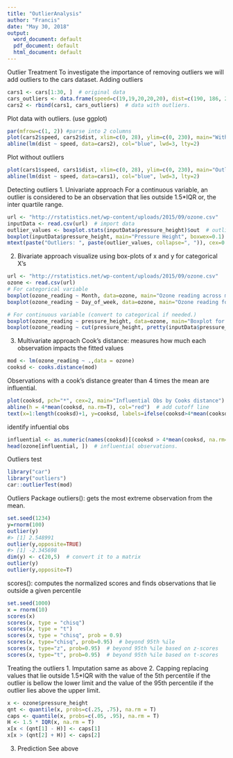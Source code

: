 ---
title: "OutlierAnalysis"
author: "Francis"
date: "May 30, 2018"
output:
  word_document: default
  pdf_document: default
  html_document: default
---
Outlier Treatment
To investigate the importance of removing outliers we will add outliers to the cars dataset.
Adding outliers
```{r}
cars1 <- cars[1:30, ]  # original data
cars_outliers <- data.frame(speed=c(19,19,20,20,20), dist=c(190, 186, 210, 220, 218))  # introduce outliers.
cars2 <- rbind(cars1, cars_outliers)  # data with outliers.
```
Plot data with outliers.  (use ggplot)
```{r}
par(mfrow=c(1, 2)) #parse into 2 columns
plot(cars2$speed, cars2$dist, xlim=c(0, 28), ylim=c(0, 230), main="With Outliers", xlab="speed", ylab="dist", pch="*", col="red", cex=2)
abline(lm(dist ~ speed, data=cars2), col="blue", lwd=3, lty=2)
```
Plot without outliers
```{r}
plot(cars1$speed, cars1$dist, xlim=c(0, 28), ylim=c(0, 230), main="Outliers removed \n A much better fit!", xlab="speed", ylab="dist", pch="*", col="red", cex=2)
abline(lm(dist ~ speed, data=cars1), col="blue", lwd=3, lty=2)
```
Detecting outliers
1. Univariate approach
For a continuous variable, an outlier is considered to be an observation that lies outside 1.5*IQR or, the inter quartile range.
```{r}
url <- "http://rstatistics.net/wp-content/uploads/2015/09/ozone.csv"
inputData <- read.csv(url)  # import data
outlier_values <- boxplot.stats(inputData$pressure_height)$out  # outlier values.
boxplot(inputData$pressure_height, main="Pressure Height", boxwex=0.1)
mtext(paste("Outliers: ", paste(outlier_values, collapse=", ")), cex=0.6)
```
2. Bivariate approach
visualize using box-plots of x and y for categorical X's
```{r}
url <- "http://rstatistics.net/wp-content/uploads/2015/09/ozone.csv"
ozone <- read.csv(url)
# For categorical variable
boxplot(ozone_reading ~ Month, data=ozone, main="Ozone reading across months")  # clear pattern is noticeable.
boxplot(ozone_reading ~ Day_of_week, data=ozone, main="Ozone reading for days of week")

# For continuous variable (convert to categorical if needed.)
boxplot(ozone_reading ~ pressure_height, data=ozone, main="Boxplot for Pressure height (continuos var) vs Ozone")
boxplot(ozone_reading ~ cut(pressure_height, pretty(inputData$pressure_height)), data=ozone, main="Boxplot for Pressure height (categorial) vs Ozone", cex.axis=0.5)
```
3. Multivariate approach
Cook's distance:  measures how much each observation impacts the fitted values
```{r}
mod <- lm(ozone_reading ~ .,data = ozone)
cooksd <- cooks.distance(mod)
```
Observations with a cook's distance greater than 4 times the mean are influential.
```{r}
plot(cooksd, pch="*", cex=2, main="Influential Obs by Cooks distance")  # plot cook's distance
abline(h = 4*mean(cooksd, na.rm=T), col="red")  # add cutoff line
text(x=1:length(cooksd)+1, y=cooksd, labels=ifelse(cooksd>4*mean(cooksd, na.rm=T),names(cooksd),""), col="red")  # add labels
```
identify infuential obs
```{r}
influential <- as.numeric(names(cooksd)[(cooksd > 4*mean(cooksd, na.rm=T))])  # influential row numbers
head(ozone[influential, ])  # influential observations.
```

Outliers test
```{r}
library("car")
library("outliers")
car::outlierTest(mod)
```
Outliers Package
outliers(): gets the most extreme observation from the mean.
```{r}
set.seed(1234)
y=rnorm(100)
outlier(y)
#> [1] 2.548991
outlier(y,opposite=TRUE)
#> [1] -2.345698
dim(y) <- c(20,5)  # convert it to a matrix
outlier(y)
outlier(y,opposite=T)
```
scores(): computes the normalized scores and finds observations that lie outside a given percentile
```{r}
set.seed(1000)
x = rnorm(10)
scores(x)
scores(x, type = "chisq")
scores(x, type = "t")
scores(x, type = "chisq", prob = 0.9)
scores(x, type="chisq", prob=0.95)  # beyond 95th %ile
scores(x, type="z", prob=0.95)  # beyond 95th %ile based on z-scores
scores(x, type="t", prob=0.95)  # beyond 95th %ile based on t-scores
```
Treating the outliers 
1. Imputation
same as above
2. Capping replacing values that lie outside 1.5*IQR with the value of the 5th percentile if the outlier is bellow the lower limit and the value of the 95th percentile if the outlier lies above the upper limit.
```{r}
x <- ozone$pressure_height
qnt <- quantile(x, probs=c(.25, .75), na.rm = T)
caps <- quantile(x, probs=c(.05, .95), na.rm = T)
H <- 1.5 * IQR(x, na.rm = T)
x[x < (qnt[1] - H)] <- caps[1]
x[x > (qnt[2] + H)] <- caps[2]
```
3. Prediction
See above
